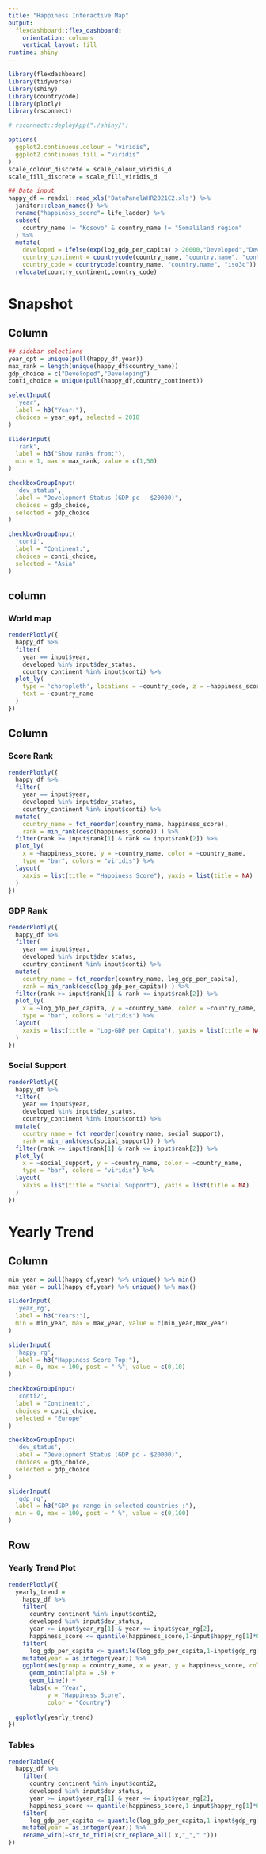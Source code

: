 ```yaml
---
title: "Happiness Interactive Map"
output: 
  flexdashboard::flex_dashboard:
    orientation: columns
    vertical_layout: fill
runtime: shiny
---
```


```r
library(flexdashboard)
library(tidyverse)
library(shiny)
library(countrycode)
library(plotly)
library(rsconnect)

# rsconnect::deployApp("./shiny/")

options(
  ggplot2.continuous.colour = "viridis",
  ggplot2.continuous.fill = "viridis"
)
scale_colour_discrete = scale_colour_viridis_d
scale_fill_discrete = scale_fill_viridis_d
```

```r
## Data input
happy_df = readxl::read_xls('DataPanelWHR2021C2.xls') %>% 
  janitor::clean_names() %>% 
  rename("happiness_score"= life_ladder) %>% 
  subset(
    country_name != "Kosovo" & country_name != "Somaliland region"
  ) %>% 
  mutate(
    developed = ifelse(exp(log_gdp_per_capita) > 20000,"Developed","Developing"),
    country_continent = countrycode(country_name, "country.name", "continent"),
    country_code = countrycode(country_name, "country.name", "iso3c")) %>% 
  relocate(country_continent,country_code)
```

Snapshot
======================================================================

Column {.sidebar}
-----------------------------------------------------------------------

```r
## sidebar selections
year_opt = unique(pull(happy_df,year))
max_rank = length(unique(happy_df$country_name))
gdp_choice = c("Developed","Developing")
conti_choice = unique(pull(happy_df,country_continent))

selectInput(
  'year',
  label = h3("Year:"),
  choices = year_opt, selected = 2018
)

sliderInput(
  'rank',
  label = h3("Show ranks from:"),
  min = 1, max = max_rank, value = c(1,50)
)

checkboxGroupInput(
  'dev_status',
  label = "Development Status (GDP pc - $20000)",
  choices = gdp_choice,
  selected = gdp_choice
)

checkboxGroupInput(
  'conti',
  label = "Continent:",
  choices = conti_choice,
  selected = "Asia"
)

```

column {data-width=600}
-----------------------------------------------------------------------

### World map

```r
renderPlotly({
  happy_df %>% 
  filter(
    year == input$year, 
    developed %in% input$dev_status,
    country_continent %in% input$conti) %>% 
  plot_ly(
    type = 'choropleth', locations = ~country_code, z = ~happiness_score,
    text = ~country_name
  )
})
```

Column {.tabset}
-----------------------------------------------------------------------

### Score Rank

```r
renderPlotly({
  happy_df %>% 
  filter(
    year == input$year, 
    developed %in% input$dev_status,
    country_continent %in% input$conti) %>% 
  mutate(
    country_name = fct_reorder(country_name, happiness_score),
    rank = min_rank(desc(happiness_score)) ) %>% 
  filter(rank >= input$rank[1] & rank <= input$rank[2]) %>% 
  plot_ly(
    x = ~happiness_score, y = ~country_name, color = ~country_name, 
    type = "bar", colors = "viridis") %>% 
  layout(
    xaxis = list(title = "Happiness Score"), yaxis = list(title = NA)
  )
})
```

### GDP Rank

```r
renderPlotly({
  happy_df %>% 
  filter(
    year == input$year, 
    developed %in% input$dev_status,
    country_continent %in% input$conti) %>% 
  mutate(
    country_name = fct_reorder(country_name, log_gdp_per_capita),
    rank = min_rank(desc(log_gdp_per_capita)) ) %>% 
  filter(rank >= input$rank[1] & rank <= input$rank[2]) %>% 
  plot_ly(
    x = ~log_gdp_per_capita, y = ~country_name, color = ~country_name, 
    type = "bar", colors = "viridis") %>% 
  layout(
    xaxis = list(title = "Log-GDP per Capita"), yaxis = list(title = NA)
  )
})
```

### Social Support

```r
renderPlotly({
  happy_df %>% 
  filter(
    year == input$year, 
    developed %in% input$dev_status,
    country_continent %in% input$conti) %>% 
  mutate(
    country_name = fct_reorder(country_name, social_support),
    rank = min_rank(desc(social_support)) ) %>% 
  filter(rank >= input$rank[1] & rank <= input$rank[2]) %>% 
  plot_ly(
    x = ~social_support, y = ~country_name, color = ~country_name, 
    type = "bar", colors = "viridis") %>% 
  layout(
    xaxis = list(title = "Social Support"), yaxis = list(title = NA)
  )
})
```

Yearly Trend
======================================================================

Column {.sidebar}
-----------------------------------------------------------------------

```r
min_year = pull(happy_df,year) %>% unique() %>% min()
max_year = pull(happy_df,year) %>% unique() %>% max()

sliderInput(
  'year_rg',
  label = h3("Years:"),
  min = min_year, max = max_year, value = c(min_year,max_year)
)

sliderInput(
  'happy_rg',
  label = h3("Happiness Score Top:"),
  min = 0, max = 100, post = " %", value = c(0,10)
)

checkboxGroupInput(
  'conti2',
  label = "Continent:",
  choices = conti_choice,
  selected = "Europe"
)

checkboxGroupInput(
  'dev_status',
  label = "Development Status (GDP pc - $20000)",
  choices = gdp_choice,
  selected = gdp_choice
)

sliderInput(
  'gdp_rg',
  label = h3("GDP pc range in selected countries :"),
  min = 0, max = 100, post = " %", value = c(0,100)
)
```

Row {data-height=650}
-----------------------------------------------------------------------

### Yearly Trend Plot

```r
renderPlotly({
  yearly_trend = 
    happy_df %>% 
    filter(
      country_continent %in% input$conti2,
      developed %in% input$dev_status,
      year >= input$year_rg[1] & year <= input$year_rg[2],
      happiness_score <= quantile(happiness_score,1-input$happy_rg[1]*0.01) & happiness_score >= quantile(happiness_score,1-input$happy_rg[2]*0.01) ) %>%
    filter(
      log_gdp_per_capita <= quantile(log_gdp_per_capita,1-input$gdp_rg[1]*0.01) & log_gdp_per_capita >= quantile(log_gdp_per_capita,1-input$gdp_rg[2]*0.01)) %>% 
    mutate(year = as.integer(year)) %>% 
    ggplot(aes(group = country_name, x = year, y = happiness_score, color = country_name)) +
      geom_point(alpha = .5) + 
      geom_line() +
      labs(x = "Year",
           y = "Happiness Score",
           color = "Country")
  
  ggplotly(yearly_trend)
})
```

### Tables

```r
renderTable({
  happy_df %>% 
    filter(
      country_continent %in% input$conti2,
      developed %in% input$dev_status,
      year >= input$year_rg[1] & year <= input$year_rg[2],
      happiness_score <= quantile(happiness_score,1-input$happy_rg[1]*0.01) & happiness_score >= quantile(happiness_score,1-input$happy_rg[2]*0.01) ) %>%
    filter(
      log_gdp_per_capita <= quantile(log_gdp_per_capita,1-input$gdp_rg[1]*0.01) & log_gdp_per_capita >= quantile(log_gdp_per_capita,1-input$gdp_rg[2]*0.01)) %>% 
    mutate(year = as.integer(year)) %>% 
    rename_with(~str_to_title(str_replace_all(.x,"_"," ")))
})
```

